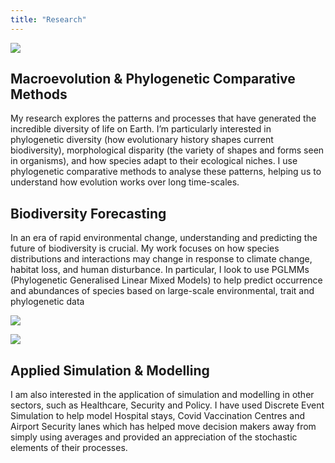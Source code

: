 ```yaml
---
title: "Research"
---
```


::: {layout="[30,70]"}
![](images/Lab_Logo.png)

## Macroevolution & Phylogenetic Comparative Methods

My research explores the patterns and processes that have generated the incredible diversity of life on Earth. I'm particularly interested in phylogenetic diversity (how evolutionary history shapes current biodiversity), morphological disparity (the variety of shapes and forms seen in organisms), and how species adapt to their ecological niches. I use phylogenetic comparative methods to analyse these patterns, helping us to understand how evolution works over long time-scales.
:::

::: {layout="[70,30]"}
## Biodiversity Forecasting

In an era of rapid environmental change, understanding and predicting the future of biodiversity is crucial. My work focuses on how species distributions and interactions may change in response to climate change, habitat loss, and human disturbance. In particular, I look to use PGLMMs (Phylogenetic Generalised Linear Mixed Models) to help predict occurrence and abundances of species based on large-scale environmental, trait and phylogenetic data

![](images/Lab_Logo.png)
:::

::: {layout="[30,70]"}
![](images/Lab_Logo.png)

## Applied Simulation & Modelling
I am also interested in the application of simulation and modelling in other sectors, such as Healthcare, Security and Policy. I have used Discrete Event Simulation to help model Hospital stays, Covid Vaccination Centres and Airport Security lanes which has helped move decision makers away from simply using averages and provided an appreciation of the stochastic elements of their processes.
:::
